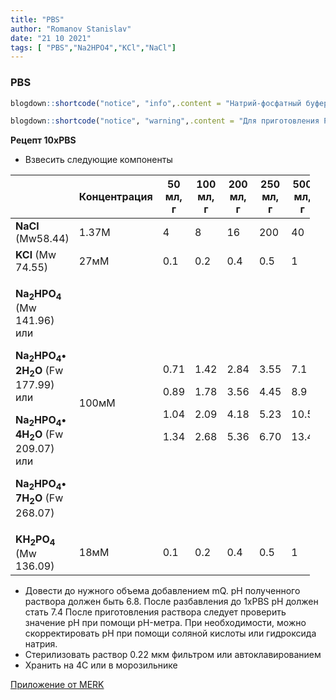 ```yaml
---
title: "PBS"
author: "Romanov Stanislav"
date: "21 10 2021"
tags: [ "PBS","Na2HPO4","KCl","NaCl"]
---
```


### PBS

```r

blogdown::shortcode("notice", "info",.content = "Натрий-фосфатный буфер - распространенный буферный изотонический раствор, применяемый  для отмывки клеток, растворения реактивов, приготовления реакционных смесей и пр.")

```

```r

blogdown::shortcode("notice", "warning",.content = "Для приготовления PBS используется двузамещенный гидрофосфат натрия. Монозамещенный фосфат натрия не подходит для данного рецепта.")

```

**Рецепт 10xPBS**

-   Взвесить следующие компоненты

+-----------------------------------------+--------------+----------+-----------+-----------+-----------+-----------+--------+
|                                         | Концентрация | 50 мл, г | 100 мл, г | 200 мл, г | 250 мл, г | 500 мл, г | 1 л, г |
+=========================================+==============+==========+===========+===========+===========+===========+========+
| **NaCl** (Mw58.44)                      | 1.37М        | 4        | 8         | 16        | 200       | 40        | 80     |
+-----------------------------------------+--------------+----------+-----------+-----------+-----------+-----------+--------+
| **KCl** (Mw 74.55)                      | 27мМ         | 0.1      | 0.2       | 0.4       | 0.5       | 1         | 2      |
+-----------------------------------------+--------------+----------+-----------+-----------+-----------+-----------+--------+
| **Na~2~HPO~4~** (Mw 141.96) или         | 100мМ        | 0.71     | 1.42      | 2.84      | 3.55      | 7.1       | 14.2   |
|                                         |              |          |           |           |           |           |        |
| **Na~2~HPO~4~• 2H~2~O** (Fw 177.99) или |              | 0.89     | 1.78      | 3.56      | 4.45      | 8.9       | 17.8   |
|                                         |              |          |           |           |           |           |        |
| **Na~2~HPO~4~• 4H~2~O** (Fw 209.07) или |              | 1.04     | 2.09      | 4.18      | 5.23      | 10.5      | 20.9   |
|                                         |              |          |           |           |           |           |        |
| **Na~2~HPO~4~• 7H~2~O** (Fw 268.07)     |              | 1.34     | 2.68      | 5.36      | 6.70      | 13.4      | 26.8   |
+-----------------------------------------+--------------+----------+-----------+-----------+-----------+-----------+--------+
| **KH~2~PO~4~** (Mw 136.09)              | 18мМ         | 0.1      | 0.2       | 0.4       | 0.5       | 1         | 2      |
+-----------------------------------------+--------------+----------+-----------+-----------+-----------+-----------+--------+

-   Довести до нужного объема добавлением mQ. pH полученного раствора должен быть 6.8. После разбавления до 1xPBS pH должен стать 7.4 После приготовления раствора следует проверить значение pH при помощи pH-метра. При необходимости, можно скорректировать pH при помощи соляной кислоты или гидроксида натрия.
-   Стерилизовать раствор 0.22 мкм фильтром или автоклавированием
-   Хранить на 4С или в морозильнике

[Приложение от MERK](https://www.sigmaaldrich.com/RU/en/support/calculators-and-apps/10x-phosphate-buffered-saline)

